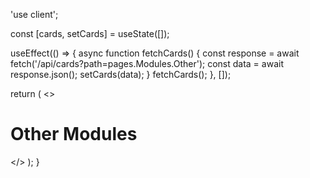 'use client';


  const [cards, setCards] = useState([]);

  useEffect(() => {
    async function fetchCards() {
      const response = await fetch('/api/cards?path=pages.Modules.Other');
      const data = await response.json();
      setCards(data);
    }
    fetchCards();
  }, []);

  return (
    <>
    <h1>Other Modules</h1>
    <Cards>
      <CardList cards={cards} />
    </Cards>
    </>
  );
}
